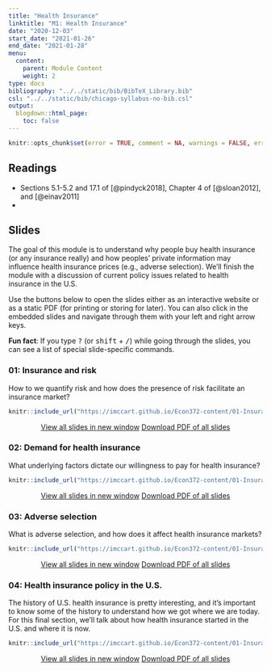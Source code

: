 ```yaml
---
title: "Health Insurance"
linktitle: "M1: Health Insurance"
date: "2020-12-03"
start_date: "2021-01-26"
end_date: "2021-01-28"
menu:
  content:
    parent: Module Content
    weight: 2
type: docs
bibliography: "../../static/bib/BibTeX_Library.bib"
csl: "../../static/bib/chicago-syllabus-no-bib.csl"
output:
  blogdown::html_page:
    toc: false
---
```


```r
knitr::opts_chunk$set(error = TRUE, comment = NA, warnings = FALSE, errors = FALSE, messages = FALSE, tidy = FALSE, echo = FALSE)
```

## Readings

- <i class="fas fa-book"></i> Sections 5.1-5.2 and 17.1 of [@pindyck2018], Chapter 4 of [@sloan2012], and [@einav2011]
- <i class="fas fa-external-link-square-alt"></i> 


## Slides

The goal of this module is to understand why people buy health insurance (or any insurance really) and how peoples' private information may influence health insurance prices (e.g., adverse selection). We'll finish the module with a discussion of current policy issues related to health insurance in the U.S.

Use the buttons below to open the slides either as an interactive website or as a static PDF (for printing or storing for later). You can also click in the embedded slides and navigate through them with your left and right arrow keys.

:::fyi
**Fun fact**: If you type <kbd>?</kbd> (or <kbd>shift</kbd> + <kbd>/</kbd>) while going through the slides, you can see a list of special slide-specific commands.
:::

### 01: Insurance and risk

How to we quantify risk and how does the presence of risk facilitate an insurance market?

<center>

```r
knitr::include_url("https://imccart.github.io/Econ372-content/01-Insurance/01-insurance1.html")
```


<p><a class="btn btn-primary btn-lg" target="_blank" href="https://imccart.github.io/Econ372-content/01-Insurance/01-insurance1.html"><i class="fas fa-external-link-alt"></i> View all slides in new window</a> <a class="btn btn-primary btn-lg" target="_blank" href="https://imccart.github.io/Econ372-content/01-Insurance/01-insurance1.pdf" role="button"><i class="far fa-file-pdf"></i> Download PDF of all slides</a></p>

</center>


### 02: Demand for health insurance

What underlying factors dictate our willingness to pay for health insurance?

<center>

```r
knitr::include_url("https://imccart.github.io/Econ372-content/01-Insurance/01-insurance2.html")
```


<p><a class="btn btn-primary btn-lg" target="_blank" href="https://imccart.github.io/Econ372-content/01-Insurance/01-insurance2.html"><i class="fas fa-external-link-alt"></i> View all slides in new window</a> <a class="btn btn-primary btn-lg" target="_blank" href="https://imccart.github.io/Econ372-content/01-Insurance/01-insurance2.pdf" role="button"><i class="far fa-file-pdf"></i> Download PDF of all slides</a></p>

</center>


### 03: Adverse selection 

What is adverse selection, and how does it affect health insurance markets?

<center>

```r
knitr::include_url("https://imccart.github.io/Econ372-content/01-Insurance/01-insurance3.html")
```


<p><a class="btn btn-primary btn-lg" target="_blank" href="https://imccart.github.io/Econ372-content/01-Insurance/01-insurance3.html"><i class="fas fa-external-link-alt"></i> View all slides in new window</a> <a class="btn btn-primary btn-lg" target="_blank" href="https://imccart.github.io/Econ372-content/01-Insurance/01-insurance3.pdf" role="button"><i class="far fa-file-pdf"></i> Download PDF of all slides</a></p>

</center>


### 04: Health insurance policy in the U.S.

The history of U.S. health insurance is pretty interesting, and it's important to know some of the history to understand how we got where we are today. For this final section, we'll talk about how health insurance started in the U.S. and where it is now.

<center>

```r
knitr::include_url("https://imccart.github.io/Econ372-content/01-Insurance/01-insurance4.html")
```


<p><a class="btn btn-primary btn-lg" target="_blank" href="https://imccart.github.io/Econ372-content/01-Insurance/01-insurance4.html"><i class="fas fa-external-link-alt"></i> View all slides in new window</a> <a class="btn btn-primary btn-lg" target="_blank" href="https://imccart.github.io/Econ372-content/01-Insurance/01-insurance4.pdf" role="button"><i class="far fa-file-pdf"></i> Download PDF of all slides</a></p>

</center>
